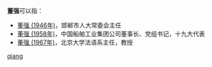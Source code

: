 '''董强'''可以指：
* [[董强_(1946年)|董强 (1946年)]]，邯郸市人大常委会主任
* [[董强_(1958年)|董强 (1958年)]]，中国船舶工业集团公司董事长、党组书记，十九大代表
* [[董强_(1967年)|董强 (1967年)]]，北京大学法语系主任，教授
{{disambig}}

[[Category:二字董姓人名消歧义|qiang]]